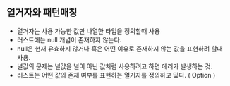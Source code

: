 ## 열거자와 패턴매칭

- 열거자는 사용 가능한 값만 나열한 타입을 정의할때 사용
- 러스트에는 null 개념이 존재하지 않는다.
- null은 현재 유효하지 않거나 혹은 어떤 이유로 존재하지 않는 값을 표현하려 할때 사용.
- 널값의 문제는 널값을 널이 아닌 값처럼 사용하려고 하면 에러가 발생하는 것.
- 러스트는 어떤 값의 존재 여부를 표현하는 열거자를 정의하고 있다. ( Option )
